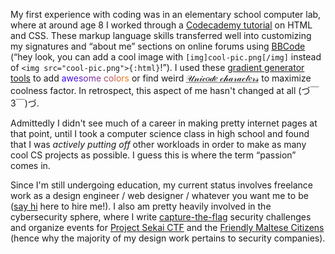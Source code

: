 ---
---

My first experience with coding was in an elementary school computer lab, where at around age 8 I worked through a [Codecademy tutorial](https://www.codecademy.com/learn/learn-html) on HTML and CSS. These markup language skills transferred well into customizing my signatures and &ldquo;about me&rdquo; sections on online forums using [BBCode](https://en.wikipedia.org/wiki/BBCode) (&ldquo;hey look, you can add a cool image with `[img]cool-pic.png[/img]` instead of `<img src="cool-pic.png">{:html}`!&rdquo;). I used these [gradient generator tools](https://www.stuffbydavid.com/textcolorizer) to add <span style='color:#3300FF;'>a</span><span style='color:#4109EC;'>w</span><span style='color:#5013DA;'>e</span><span style='color:#5E1DC8;'>s</span><span style='color:#6D26B6;'>o</span><span style='color:#7B30A3;'>m</span><span style='color:#8A3A91;'>e</span> <span style='color:#A74D6D;'>c</span><span style='color:#B6575B;'>o</span><span style='color:#C46148;'>l</span><span style='color:#D36A36;'>o</span><span style='color:#E17424;'>r</span><span style='color:#F07E12;'>s</span> or find weird <abbr title="Unicode characters">𝒰𝓃𝒾𝒸𝑜𝒹𝑒 𝒸𝒽𝒶𝓇𝒶𝒸𝓉𝑒𝓇𝓈</abbr> to maximize coolness factor. In retrospect, this aspect of me hasn't changed at all (づ￣ 3￣)づ.

Admittedly I didn't see much of a career in making pretty internet pages at that point, until I took a computer science class in high school and found that I was *actively putting off* other workloads in order to make as many cool CS projects as possible. I guess this is where the term &ldquo;passion&rdquo; comes in.

Since I'm still undergoing education, my current status involves freelance work as a design engineer / web designer / whatever you want me to be ([say hi](mailto:jason@enscribe.dev) here to hire me!). I also am pretty heavily involved in the cybersecurity sphere, where I write [capture-the-flag](https://en.wikipedia.org/wiki/Capture_the_flag_(cybersecurity)) security challenges and organize events for [Project Sekai CTF](https://sekai.team) and the [Friendly Maltese Citizens](https://ctf.mt) (hence why the majority of my design work pertains to security companies).
